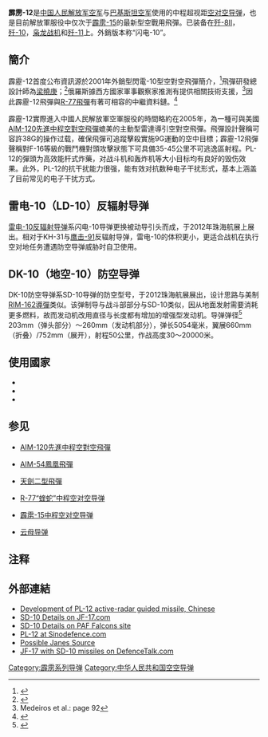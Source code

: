 {{Infobox Weapon
|is_missile=yes
|name=霹雳-12 PL-12 <br>闪电-10 SD-10（外销版）
|image=File:JF17-10-113-1736.jpg
|image_size=300px
|caption=霹靂-12/SD-10飛彈掛載於梟龍戰機翼下
|origin= {{PRC}}
|type=中程空對空飛彈 <br> 中程海對空飛彈
|used_by=[[中國人民解放軍空军|中國人民解放軍空军]] <br> [[巴基斯坦空軍|巴基斯坦空軍]]
|manufacturer=[[CATIC|CATIC]]
|unit_cost=$840,000 美金
|propellant=固體藥柱
|production_date=2002
|service= 大约2005年
|engine=[[固體火箭|固體火箭]]引擎
|engine_power=
|weight=438 lbs (199 kg)
|length=12.89 ft (3.93 m)
|height=
|diameter=203 mm (8 in)
|wingspan=670 mm
|finspan=752 mm
|speed=4馬赫
|vehicle_range= {{convert|70-100|km|mi}}<ref name="Medeiros_p93">Medeiros et al.: page 93</ref><ref name="Fisher_2010-02-21">{{cite web |url=http://www.strategycenter.net/research/pubID.224/pub_detail.asp |title=The Air Balance on the Taiwan Strait |last1=Fisher |first1=Richard D. Jr. |date=21 February 2010 |website=[[International_Assessment_and_Strategy_Center|International Assessment and Strategy Center]] |access-date=1 November 2016 |archive-date=2021-05-17 |archive-url=https://web.archive.org/web/20210517212947/http://www.strategycenter.net/research/pubID.224/pub_detail.asp |dead-url=no }}</ref>
|filling=高爆破片
|guidance= [[慣性導引|慣性導引]] /中途資料鏈導引<br>終端[[主動雷達導引|主動雷達導引]] 
|detonation=[[近發引信|近發引信]]
|launch_platform=[[J-11|J-11]]<br>[[J-10|J-10A / J-10S]]<br>[[J-8|J-8]]II<br>[[JF-17|JF-17]]
}}

'''霹雳-12'''是[[中国人民解放军空军|中国人民解放军空军]]与[[巴基斯坦空军|巴基斯坦空军]]使用的中程超视距[[空对空导弹|空对空导弹]]，也是目前解放軍服役中仅次于[[霹雳-15|霹雳-15]]的最新型空戰用飛彈。已装备在[[歼-8II|歼-8II]]，[[歼-10|歼-10]]，[[枭龙战机|枭龙战机]]和[[歼-11|歼-11]]上。外銷版本称“闪电-10”。

==簡介==
霹靂-12首度公布資訊源於2001年外銷型閃電-10型空對空飛彈簡介，<ref name="Fisher_2008-02-02">{{cite web |url=http://www.strategycenter.net/research/pubID.181/pub_detail.asp |title=China's Emerging 5th Generation Air-to-Air Missiles |last1=Fisher |first1=Richard D. Jr. |date=2 February 2008 |website=[[International_Assessment_and_Strategy_Center|International Assessment and Strategy Center]] |access-date=1 November 2016 |deadurl=yes |archiveurl=https://web.archive.org/web/20091021052354/http://www.strategycenter.net/research/pubID.181/pub_detail.asp |archivedate=21 October 2009  }}</ref>飛彈研發總設計師為[[梁曉庚|梁曉庚]]；<ref name="Fisher_2015-05-15">{{cite web |url=http://www.janes.com/article/54531/chief-designer-reveals-data-on-china-s-new-luoyang-pl-10-aam |title=Chief designer reveals data on China's new Luoyang PL-10 AAM |last1=Fisher |first1=Richard D. Jr. |date=18 September 2015 |website=janes.com |access-date=15 May 2015 |archiveurl=https://web.archive.org/web/20160105092300/http://www.janes.com/article/54531/chief-designer-reveals-data-on-china-s-new-luoyang-pl-10-aam |archivedate=5 January 2016 }}</ref>俄羅斯{{link-en|閃電設計局|Vympel NPO}}據西方國家軍事觀察家推測有提供相關技術支援，<ref name="Medeiros_p92">Medeiros et al.: page 92</ref>因此霹靂-12飛彈與[[AA-12飛彈|R-77飛彈]]有著可相容的中繼資料鏈。<ref name="Fisher_2002-11-21">{{cite web |url=http://www.strategycenter.net/research/pubID.14/pub_detail.asp |title=Military Sales to China: Going to Pieces |last1=Fisher |first1=Richard D. Jr. |date=21 November 2002 |website=[[International_Assessment_and_Strategy_Center|International Assessment and Strategy Center]] |access-date=1 November 2016 |archive-date=2020-08-24 |archive-url=https://web.archive.org/web/20200824113454/http://www.strategycenter.net/research/pubID.14/pub_detail.asp |dead-url=no }}</ref>

霹靂-12實際進入中國人民解放軍空軍服役的時間略約在2005年，為一種可與美國[[AIM-120先進中程空對空飛彈|AIM-120先進中程空對空飛彈]]媲美的主動型雷達導引空對空飛彈。飛彈設計聲稱可容許38G的操作过载，確保飛彈可追蹤擊殺實施9G運動的空中目標；霹靂-12飛彈聲稱對F-16等級的戰鬥機對頭攻擊狀態下可具備35-45公里不可逃逸區射程。PL- 12的彈頭为高效能杆式炸藥，对战斗机和轰炸机等大小目标均有良好的毁伤效果。此外，PL-12的抗干扰能力很强，能有效对抗数种电子干扰形式，基本上涵盖了目前常见的电子干扰方式。

==雷电-10（LD-10）反辐射导弹==
[[雷电-10反辐射导弹|雷电-10反辐射导弹]]系闪电-10导弹更换被动导引头而成，于2012年珠海航展上展出。相对于KH-31与[[鹰击-91|鹰击-91]]反辐射导弹，雷电-10的体积更小，更适合战机在执行空对地任务遭遇防空导弹威胁时自卫使用。

==DK-10（地空-10）防空导弹==
DK-10防空导弹系SD-10导弹的防空型号，于2012珠海航展展出，设计思路与美制[[RIM-162導彈|RIM-162導彈]]类似。该弹制导与战斗部部分与SD-10类似，因从地面发射需要消耗更多燃料，故而发动机改用直径与长度都有增加的增强型发动机。导弹弹径<ref>{{Cite web |url=http://mil.chinaiiss.com/html/20139/24/a62e5a.html |title=DK-10 |access-date=2014-02-07 |archive-url=https://web.archive.org/web/20131227012406/http://mil.chinaiiss.com/html/20139/24/a62e5a.html |archive-date=2013-12-27 |dead-url=yes }}</ref>
203mm（弹头部分）～260mm（发动机部分），弹长5054毫米，翼展660mm（折叠）/752mm（展开），射程50公里，作战高度30～20000米。

==使用國家==
*{{PRC}}
*{{PAK}}
*{{MMR}}

==参见==
*{{USA}} [[AIM-120先進中程空對空飛彈|AIM-120先進中程空對空飛彈]]

*{{USA}} [[AIM-54鳳凰飛彈|AIM-54鳳凰飛彈]]

*{{ROC}} [[天劍二型飛彈|天劍二型飛彈]]

*{{RUS}} [[AA-12飛彈|R-77“蝰蛇”中程空对空导弹]]

*{{PRC}} [[霹靂-15|霹雳-15中程空对空导弹]]

*{{FRA}} [[云母导弹|云母导弹]]

==注释==
{{reflist}}

==外部連結==
* [https://web.archive.org/web/20110930094937/http://www.airforceworld.com/weapon/pla/pl12.htm Development of PL-12 active-radar guided missile, Chinese]
* [https://web.archive.org/web/20090430183445/http://www.jf-17.com/weapons.htm SD-10 Details on JF-17.com]
* [http://www.paffalcons.com/main.php SD-10 Details on PAF Falcons site] {{Wayback|url=http://www.paffalcons.com/main.php |date=20071007171312 }}
* [https://web.archive.org/web/20060510164424/http://www.sinodefence.com/airforce/weapon/pl12.asp PL-12 at Sinodefence.com]
* [https://web.archive.org/web/20120207061217/http://www.centurychina.com/cgi-bin/anyboard.cgi/plaboard/?cmd=get&cG=33635373334343&zu=33363537323230&v=2&gV=1&p= Possible Janes Source]
* [http://www.defencetalk.com/pictures/jf-17-thunderpak/p45590-jf-17-with-sd-10-bvr.html JF-17 with SD-10 missiles on DefenceTalk.com] {{Wayback|url=http://www.defencetalk.com/pictures/jf-17-thunderpak/p45590-jf-17-with-sd-10-bvr.html |date=20160617181043 }}

{{中国导弹}}

[[Category:霹雳系列导弹|Category:霹雳系列导弹]]
[[Category:中华人民共和国空空导弹|Category:中华人民共和国空空导弹]]